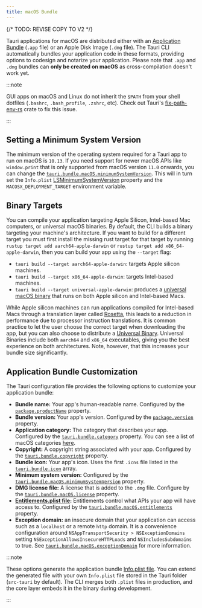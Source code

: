```yaml
---
title: macOS Bundle
---
```

{/* TODO: REVISE COPY TO V2 */}


Tauri applications for macOS are distributed either with an [Application Bundle] (`.app` file) or an Apple Disk Image (`.dmg` file). The Tauri CLI automatically bundles your application code in these formats, providing options to codesign and notarize your application. Please note that `.app` and `.dmg` bundles can **only be created on macOS** as cross-compilation doesn't work yet.

:::note

GUI apps on macOS and Linux do not inherit the `$PATH` from your shell dotfiles (`.bashrc`, `.bash_profile`, `.zshrc`, etc). Check out Tauri's [fix-path-env-rs] crate to fix this issue.

:::

<TauriBuild />

## Setting a Minimum System Version

The minimum version of the operating system required for a Tauri app to run on macOS is `10.13`. If you need support for newer macOS APIs like `window.print` that is only supported from macOS version `11.0` onwards, you can change the [`tauri.bundle.macOS.minimumSystemVersion`]. This will in turn set the `Info.plist` [LSMinimumSystemVersion] property and the `MACOSX_DEPLOYMENT_TARGET` environment variable.

## Binary Targets

You can compile your application targeting Apple Silicon, Intel-based Mac computers, or universal macOS binaries. By default, the CLI builds a binary targeting your machine's architecture. If you want to build for a different target you must first install the missing rust target for that target by running `rustup target add aarch64-apple-darwin` or `rustup target add x86_64-apple-darwin`, then you can build your app using the `--target` flag:

- `tauri build --target aarch64-apple-darwin`: targets Apple silicon machines.
- `tauri build --target x86_64-apple-darwin`: targets Intel-based machines.
- `tauri build --target universal-apple-darwin`: produces a [universal macOS binary] that runs on both Apple silicon and Intel-based Macs.

While Apple silicon machines can run applications compiled for Intel-based Macs through a translation layer called [Rosetta], this leads to a reduction in performance due to processor instruction translations. It is common practice to let the user choose the correct target when downloading the app, but you can also choose to distribute a [Universal Binary][universal macos binary]. Universal Binaries include both `aarch64` and `x86_64` executables, giving you the best experience on both architectures. Note, however, that this increases your bundle size significantly.

## Application Bundle Customization

The Tauri configuration file provides the following options to customize your application bundle:

- **Bundle name:** Your app's human-readable name. Configured by the [`package.productName`] property.
- **Bundle version:** Your app's version. Configured by the [`package.version`] property.
- **Application category:** The category that describes your app. Configured by the [`tauri.bundle.category`] property. You can see a list of macOS categories [here][macos app categories].
- **Copyright:** A copyright string associated with your app. Configured by the [`tauri.bundle.copyright`] property.
- **Bundle icon:** Your app's icon. Uses the first `.icns` file listed in the [`tauri.bundle.icon`] array.
- **Minimum system version:** Configured by the [`tauri.bundle.macOS.minimumSystemVersion`] property.
- **DMG license file:** A license that is added to the `.dmg` file. Configure by the [`tauri.bundle.macOS.license`] property.
- **[Entitlements.plist file]:** Entitlements control what APIs your app will have access to. Configured by the [`tauri.bundle.macOS.entitlements`] property.
- **Exception domain:** an insecure domain that your application can access such as a `localhost` or a remote `http` domain. It is a convenience configuration around `NSAppTransportSecurity > NSExceptionDomains` setting `NSExceptionAllowsInsecureHTTPLoads` and `NSIncludesSubdomains` to true. See [`tauri.bundle.macOS.exceptionDomain`] for more information.

:::note

These options generate the application bundle [Info.plist file]. You can extend the generated file with your own `Info.plist` file stored in the Tauri folder (`src-tauri` by default). The CLI merges both `.plist` files in production, and the core layer embeds it in the binary during development.

:::

[application bundle]: https://developer.apple.com/library/archive/documentation/CoreFoundation/Conceptual/CFBundles/BundleTypes/BundleTypes.html
[`tauri.bundle.macos.minimumsystemversion`]: ../../api/config.md#macconfig.minimumsystemversion
[lsminimumsystemversion]: https://developer.apple.com/documentation/bundleresources/information_property_list/lsminimumsystemversion
[apple silicon macs]: https://support.apple.com/en-us/HT211814
[universal macos binary]: https://developer.apple.com/documentation/apple-silicon/building-a-universal-macos-binary
[rosetta]: https://support.apple.com/en-gb/HT211861
[macos app categories]: https://developer.apple.com/app-store/categories/
[`package.productname`]: ../../api/config.md#packageconfig.productname
[`package.version`]: ../../api/config.md#packageconfig.version
[`tauri.bundle.category`]: ../../api/config.md#bundleconfig.category
[`tauri.bundle.copyright`]: ../../api/config.md#bundleconfig.copyright
[`tauri.bundle.icon`]: ../../api/config.md#bundleconfig.icon
[`tauri.bundle.macos.license`]: ../../api/config.md#bundleconfig.icon
[entitlements.plist file]: https://developer.apple.com/documentation/bundleresources/entitlements
[`tauri.bundle.macos.entitlements`]: ../../api/config.md#macconfig.entitlements
[`tauri.bundle.macos.exceptiondomain`]: ../../api/config.md#macconfig.exceptiondomain
[info.plist file]: https://developer.apple.com/library/archive/documentation/General/Reference/InfoPlistKeyReference/Introduction/Introduction.html
[fix-path-env-rs]: https://github.com/tauri-apps/fix-path-env-rs
